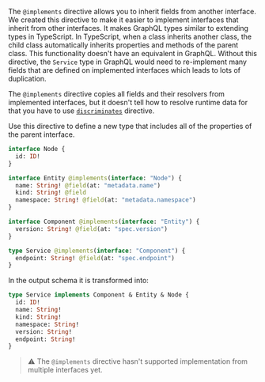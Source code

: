 The `@implements` directive allows you to inherit fields from another
interface. We created this directive to make it easier to implement
interfaces that inherit from other interfaces. It makes GraphQL types
similar to extending types in TypeScript. In TypeScript, when a class
inherits another class, the child class automatically inherits
properties and methods of the parent class. This functionality doesn't
have an equivalent in GraphQL. Without this directive, the `Service`
type in GraphQL would need to re-implement many fields that are
defined on implemented interfaces which leads to lots of duplication.

The `@implements` directive copies all fields and their resolvers from
implemented interfaces, but it doesn't tell how to resolve runtime data
for that you have to use [`discriminates`](./discriminates) directive.

Use this directive to define a new type that includes all of the
properties of the parent interface.

```graphql
interface Node {
  id: ID!
}

interface Entity @implements(interface: "Node") {
  name: String! @field(at: "metadata.name")
  kind: String! @field
  namespace: String! @field(at: "metadata.namespace")
}

interface Component @implements(interface: "Entity") {
  version: String! @field(at: "spec.version")
}

type Service @implements(interface: "Component") {
  endpoint: String! @field(at: "spec.endpoint")
}
```

In the output schema it is transformed into:

```graphql
type Service implements Component & Entity & Node {
  id: ID!
  name: String!
  kind: String!
  namespace: String!
  version: String!
  endpoint: String!
}
```

> :warning: The `@implements` directive hasn't supported implementation
> from multiple interfaces yet.
